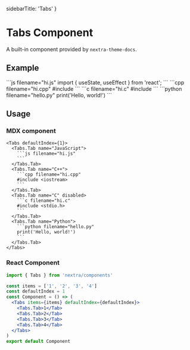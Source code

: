   sidebarTitle: 'Tabs'
}

# Tabs Component

A built-in component provided by `nextra-theme-docs`.

## Example


<Tabs defaultIndex={1}>
  <Tabs.Tab name="JavaScript">
    ```js filename="hi.js"
    import { useState, useEffect } from 'react';
    ```
  </Tabs.Tab>
  <Tabs.Tab name="C++">
    ```cpp filename="hi.cpp"
    #include <iostream>
    ```
  </Tabs.Tab>
  <Tabs.Tab name="C" disabled>
    ```c filename="hi.c"
    #include <stdio.h>
    ```
  </Tabs.Tab>
  <Tabs.Tab name="Python">
     ```python filename="hello.py"
    print('Hello, world!')
    ```
  </Tabs.Tab>
</Tabs>

## Usage

### MDX component

````mdx filename="tabs.mdx"
<Tabs defaultIndex={1}>
  <Tabs.Tab name="JavaScript">
    ```js filename="hi.js"
    ```
  </Tabs.Tab>
  <Tabs.Tab name="C++">
    ```cpp filename="hi.cpp"
    #include <iostream>
    ```
  </Tabs.Tab>
  <Tabs.Tab name="C" disabled>
    ```c filename="hi.c"
    #include <stdio.h>
    ```
  </Tabs.Tab>
  <Tabs.Tab name="Python">
    ```python filename="hello.py"
    print('Hello, world!')
    ```
  </Tabs.Tab>
</Tabs>
````

### React Component

```jsx filename="tabs.jsx"
import { Tabs } from 'nextra/components'

const items = ['1', '2', '3', '4']
const defaultIndex = 1
const Component = () => (
  <Tabs items={items} defaultIndex={defaultIndex}>
    <Tabs.Tab>1</Tab>
    <Tabs.Tab>2</Tab>
    <Tabs.Tab>3</Tab>
    <Tabs.Tab>4</Tab>
  </Tabs>
)
export default Component
```
